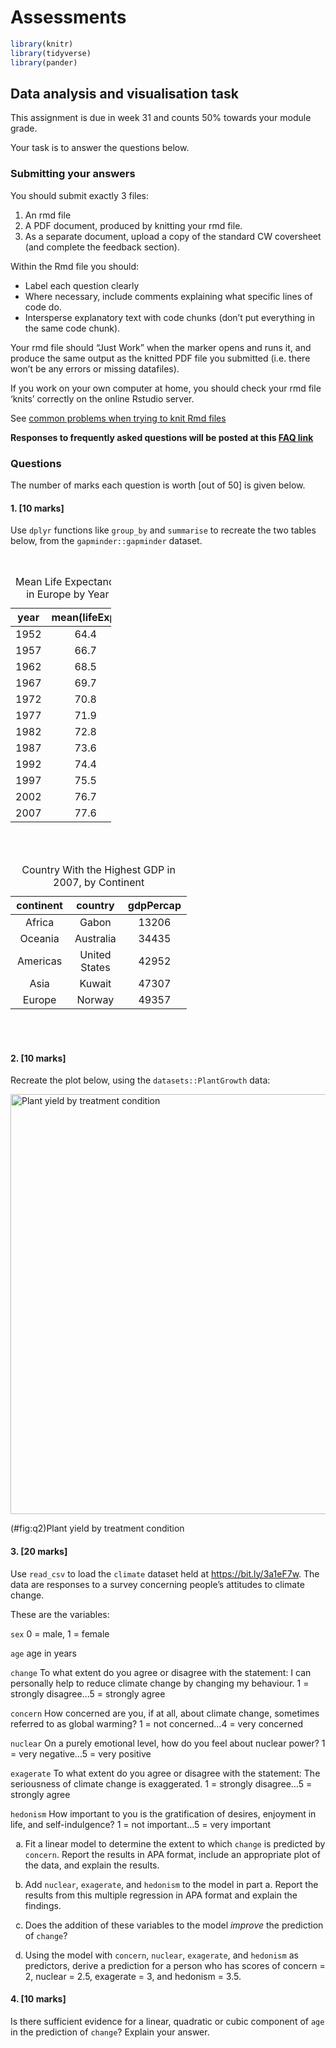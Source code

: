 # Assessments

```r
library(knitr)
library(tidyverse)
library(pander)
```



## Data analysis and visualisation task

This assignment is due in week 31 and counts 50% towards your module grade.

Your task is to answer the questions below.


### Submitting your answers

You should submit exactly 3 files:

1. An rmd file
2. A PDF document, produced by knitting your rmd file.
3. As a separate document, upload a copy of the standard CW coversheet (and complete the feedback section).


Within the Rmd file you should:

-   Label each question clearly
-   Where necessary, include comments explaining what specific lines of code do.
-   Intersperse explanatory text with code chunks (don't put everything in the same code chunk).

Your rmd file should "Just Work" when the marker opens and runs it, and produce the same output as
the knitted PDF file you submitted (i.e. there won't be any errors or missing datafiles).

If you work on your own computer at home, you should check your rmd file 'knits' correctly on the
online Rstudio server.

See [common problems when trying to knit Rmd files](#common-rmd-problems)

**Responses to frequently asked questions will be posted at this [FAQ link](#faq-assess2)**


### Questions

The number of marks each question is worth [out of 50] is given below.

#### 1. [10 marks]

Use `dplyr` functions like `group_by` and `summarise` to recreate the two tables below, from the `gapminder::gapminder` dataset.

\

----------------------
 year   mean(lifeExp) 
------ ---------------
 1952       64.4      

 1957       66.7      

 1962       68.5      

 1967       69.7      

 1972       70.8      

 1977       71.9      

 1982       72.8      

 1987       73.6      

 1992       74.4      

 1997       75.5      

 2002       76.7      

 2007       77.6      
----------------------

Table: Mean Life Expectancy in Europe by Year

\
\


---------------------------------------
 continent      country      gdpPercap 
----------- --------------- -----------
  Africa         Gabon         13206   

  Oceania      Australia       34435   

 Americas    United States     42952   

   Asia         Kuwait         47307   

  Europe        Norway         49357   
---------------------------------------

Table: Country With the Highest GDP in 2007, by Continent

\
\


#### 2. [10 marks]

Recreate the plot below, using the `datasets::PlantGrowth` data:


<div class="figure">
<img src="https://bit.ly/3al19eS" alt="Plant yield by treatment condition" width="672" />
<p class="caption">(\#fig:q2)Plant yield by treatment condition</p>
</div>



#### 3. [20 marks]

Use `read_csv` to load the `climate` dataset held at <https://bit.ly/3a1eF7w>. The data are responses to a survey concerning people's attitudes to climate change.



:::{.tip}

These are the variables:

`sex`  0 = male, 1 = female

`age`  age in years

`change`  To what extent do you agree or disagree with the statement: I can personally help to reduce climate change by changing my behaviour. 1 = strongly disagree...5 = strongly agree

`concern`  How concerned are you, if at all, about climate change, sometimes referred to as global warming? 1 = not concerned...4 = very concerned

`nuclear`  On a purely emotional level, how do you feel about nuclear power? 1 = very negative...5 = very positive

`exagerate`  To what extent do you agree or disagree with the statement: The seriousness of climate change is exaggerated. 1 = strongly disagree...5 = strongly agree

`hedonism`  How important to you is the gratification of desires, enjoyment in life, and self-indulgence? 1 = not important...5 = very important

:::


a. Fit a linear model to determine the extent to which `change` is predicted by  `concern`. Report the results in APA format, include an appropriate plot of the data, and explain the results.

b. Add  `nuclear`, `exagerate`, and `hedonism` to the model in part a. Report the results from this multiple regression in APA format and explain the findings. 

c. Does the addition of these variables to the model _improve_ the prediction of `change`? 

d. Using the model with `concern`, `nuclear`, `exagerate`, and `hedonism` as predictors, derive a prediction for a person who has scores of concern = 2, nuclear = 2.5, exagerate = 3, and hedonism = 3.5. 


#### 4. [10 marks]

Is there sufficient evidence for a linear, quadratic or cubic component of `age` in the prediction of `change`? Explain your answer.




